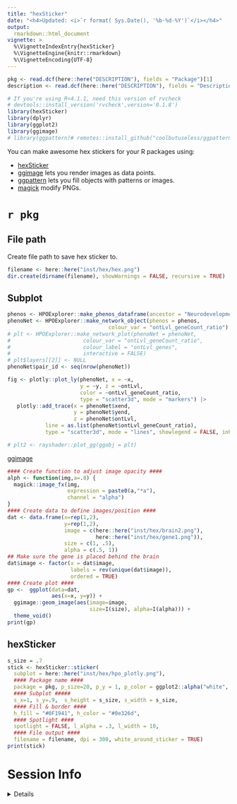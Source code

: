```yaml
---
title: "hexSticker"
date: "<h4>Updated: <i>`r format( Sys.Date(), '%b-%d-%Y')`</i></h4>"
output:
  rmarkdown::html_document
vignette: >
  %\VignetteIndexEntry{hexSticker}
  %\VignetteEngine{knitr::rmarkdown}
  %\VignetteEncoding{UTF-8}
---
```


```r
pkg <- read.dcf(here::here("DESCRIPTION"), fields = "Package")[1]
description <- read.dcf(here::here("DESCRIPTION"), fields = "Description")[1]

# If you're using R<4.1.1, need this version of rvcheck
# devtools::install_version('rvcheck',version='0.1.8') 
library(hexSticker)
library(dplyr)
library(ggplot2)
library(ggimage)
# library(ggpattern)# remotes::install_github("coolbutuseless/ggpattern")
```

You can make awesome hex stickers for your R packages using:

- [hexSticker](https://github.com/GuangchuangYu/hexSticker)  
- [ggimage](https://github.com/GuangchuangYu/ggimage) 
lets you render images as data points.  
- [ggpattern](https://coolbutuseless.github.io/package/ggpattern/)
lets you fill objects with patterns or images.
- [magick](https://cran.r-project.org/web/packages/magick/vignettes/intro.html) 
modify PNGs.

# `r pkg`

## File path

Create file path to save hex sticker to.

```r
filename <- here::here("inst/hex/hex.png")
dir.create(dirname(filename), showWarnings = FALSE, recursive = TRUE)
```

## Subplot

```r
phenos <- HPOExplorer::make_phenos_dataframe(ancestor = "Neurodevelopmental delay")
phenoNet <- HPOExplorer::make_network_object(phenos = phenos,
                                colour_var = "ontLvl_geneCount_ratio")
# plt <- HPOExplorer::make_network_plot(phenoNet = phenoNet,
#                       colour_var = "ontLvl_geneCount_ratio",
#                       colour_label = "ontLvl_genes", 
#                       interactive = FALSE)
# plt$layers[[2]] <- NULL
phenoNet$pair_id <- seq(nrow(phenoNet))

fig <- plotly::plot_ly(phenoNet, x = ~x, 
                       y = ~y, z = ~ontLvl, 
                       color = ~ontLvl_geneCount_ratio, 
                       type = "scatter3d", mode = "markers") |>
   plotly::add_trace(x = phenoNet$xend, 
                     y = phenoNet$yend, 
                     z = phenoNet$ontLvl, 
            line = as.list(phenoNet$ontLvl_geneCount_ratio),
            type = "scatter3d", mode = "lines", showlegend = FALSE, inherit = FALSE)

# plt2 <- rayshader::plot_gg(ggobj = plt)
```


[ggimage](https://yulab-smu.top/pkgdocs/ggimage.html)

```r
#### Create function to adjust image opacity ####
alph <- function(img,a=.8) {
  magick::image_fx(img, 
                   expression = paste0(a,"*a"),
                   channel = "alpha")
}
#### Create data to define images/position ####
dat <- data.frame(x=rep(1,2), 
                  y=rep(1,2), 
                  image = c(here::here("inst/hex/brain2.png"),
                            here::here("inst/hex/gene1.png")),
                  size = c(1, .5),
                  alpha = c(.5, 1))
## Make sure the gene is placed behind the brain
dat$image <- factor(x = dat$image, 
                    labels = rev(unique(dat$image)), 
                    ordered = TRUE)
#### Create plot ####
gp <-  ggplot(data=dat, 
              aes(x=x, y=y)) +  
  ggimage::geom_image(aes(image=image,
                          size=I(size), alpha=I(alpha))) + 
  theme_void() 
print(gp)
```


## hexSticker 

```r
s_size = .7
stick <- hexSticker::sticker( 
  subplot = here::here("inst/hex/hpo_plotly.png"),
  #### Package name ####
  package = pkg, p_size=20, p_y = 1, p_color = ggplot2::alpha("white",.8),
  #### Subplot #####
  s_x=1, s_y=.9,  s_height = s_size, s_width = s_size,
  #### Fill & border ####
  h_fill = "#0F1941", h_color = "#0e326d",
  #### Spotlight #### 
  spotlight = FALSE, l_alpha = .3, l_width = 10,
  #### File output ####
  filename = filename, dpi = 300, white_around_sticker = TRUE)
print(stick)
```

# Session Info 

<details> 

```r
utils::sessionInfo()
```

</details>  
